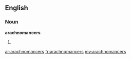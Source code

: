 ==English==

===Noun===
'''arachnomancers'''

# {{plural of|[[arachnomancer]]}}

[[ar:arachnomancers]]
[[fr:arachnomancers]]
[[my:arachnomancers]]